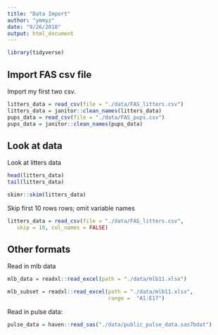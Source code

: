 ```yaml
---
title: "Data Import"
author: "ymmyz"
date: "9/26/2018"
output: html_document
---
```


```r
library(tidyverse)
```

## Import FAS csv file

Import my first two csv.

```r
litters_data = read_csv(file = "./data/FAS_litters.csv")
litters_data = janitor::clean_names(litters_data)
pups_data = read_csv(file = "./data/FAS_pups.csv")
pups_data = janitor::clean_names(pups_data)
```

## Look at data

Look at litters data

```r
head(litters_data)
tail(litters_data)

skimr::skim(litters_data)
```

Skip first 10 rows rows; omit variable names

```r
litters_data = read_csv(file = "./data/FAS_litters.csv",
   skip = 10, col_names = FALSE)
```

## Other formats

Read in mlb data

```r
mlb_data = readxl::read_excel(path = "./data/mlb11.xlsx")

mlb_subset = readxl::read_excel(path = "./data/mlb11.xlsx",
                                range =  "A1:E17")
```

Read in pulse data:

```r
pulse_data = haven::read_sas("./data/public_pulse_data.sas7bdat")
```


